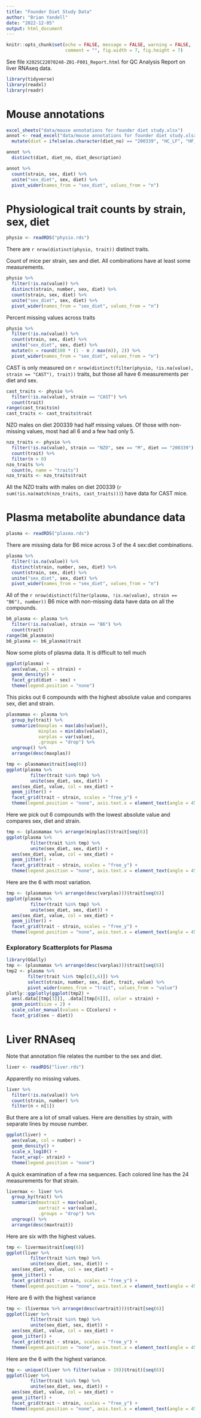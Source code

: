 ```yaml
---
title: "Founder Diet Study Data"
author: "Brian Yandell"
date: "2022-12-05"
output: html_document
---
```


```r
knitr::opts_chunk$set(echo = FALSE, message = FALSE, warning = FALSE,
                      comment = "", fig.width = 7, fig.height = 7)
```
 
See file `X202SC22070248-Z01-F001_Report.html` for QC Analysis Report on liver RNAseq data.

```r
library(tidyverse)
library(readxl)
library(readr)
```

# Mouse annotations

```r
excel_sheets("data/mouse annotations for founder diet study.xlsx")
annot <- read_excel("data/mouse annotations for founder diet study.xlsx") %>%
  mutate(diet = ifelse(as.character(diet_no) == "200339", "HC_LF", "HF_LC"))
```

```r
annot %>%
  distinct(diet, diet_no, diet_description)
```

```r
annot %>%
  count(strain, sex, diet) %>%
  unite("sex_diet", sex, diet) %>%
  pivot_wider(names_from = "sex_diet", values_from = "n")
```

# Physiological trait counts by strain, sex, diet

```r
physio <- readRDS("physio.rds")
```

There are `r nrow(distinct(physio, trait))` distinct traits.

Count of mice per strain, sex and diet. All combinations have at least some measurements.

```r
physio %>%
  filter(!is.na(value)) %>%
  distinct(strain, number, sex, diet) %>%
  count(strain, sex, diet) %>%
  unite("sex_diet", sex, diet) %>%
  pivot_wider(names_from = "sex_diet", values_from = "n")
```

Percent missing values across traits

```r
physio %>%
  filter(!is.na(value)) %>%
  count(strain, sex, diet) %>%
  unite("sex_diet", sex, diet) %>%
  mutate(n = round(100 * (1 - n / max(n)), 2)) %>%
  pivot_wider(names_from = "sex_diet", values_from = "n")
```


CAST is only measured on `r nrow(distinct(filter(physio, !is.na(value), strain == "CAST"), trait))` traits,
but those all have 6 measurements per diet and sex.

```r
cast_traits <- physio %>%
  filter(!is.na(value), strain == "CAST") %>%
  count(trait)
range(cast_traits$n)
cast_traits <- cast_traits$trait
```

NZO males on diet 200339 had half missing values. Of those with non-missing values, most had all 6 and a few had only 5.

```r
nzo_traits <- physio %>%
  filter(!is.na(value), strain == "NZO", sex == "M", diet == "200339") %>%
  count(trait) %>%
  filter(n > 0)
nzo_traits %>%
  count(n, name = "traits")
nzo_traits <- nzo_traits$trait
```

All the NZO traits with males on diet 200339 (`r sum(!is.na(match(nzo_traits, cast_traits)))`) have data for CAST mice.

# Plasma metabolite abundance data

```r
plasma <- readRDS("plasma.rds")
```

There are missing data for B6 mice across 3 of the 4 sex:diet combinations.

```r
plasma %>%
  filter(!is.na(value)) %>%
  distinct(strain, number, sex, diet) %>%
  count(strain, sex, diet) %>%
  unite("sex_diet", sex, diet) %>%
  pivot_wider(names_from = "sex_diet", values_from = "n")
```
All of the `r nrow(distinct(filter(plasma, !is.na(value), strain == "B6"), number))` B6 mice with non-missing data have data on all the compounds.

```r
b6_plasma <- plasma %>%
  filter(!is.na(value), strain == "B6") %>%
  count(trait)
range(b6_plasma$n)
b6_plasma <- b6_plasma$trait
```

Now some plots of plasma data. It is difficult to tell much

```r
ggplot(plasma) +
  aes(value, col = strain) +
  geom_density() +
  facet_grid(diet ~ sex) +
  theme(legend.position = "none")
```

This picks out 6 compounds with the highest absolute value and compares sex, diet and strain.

```r
plasmamax <- plasma %>%
  group_by(trait) %>%
  summarize(maxplas = max(abs(value)),
            minplas = min(abs(value)),
            varplas = var(value),
            .groups = "drop") %>%
  ungroup() %>%
  arrange(desc(maxplas))
```

```r
tmp <- plasmamax$trait[seq(6)]
ggplot(plasma %>%
         filter(trait %in% tmp) %>%
         unite(sex_diet, sex, diet)) +
  aes(sex_diet, value, col = sex_diet) +
  geom_jitter() +
  facet_grid(trait ~ strain, scales = "free_y") +
  theme(legend.position = "none", axis.text.x = element_text(angle = 45, vjust = 1, hjust=1))
```

Here we pick out 6 compounds with the lowest absolute value and compares sex, diet and strain.

```r
tmp <- (plasmamax %>% arrange(minplas))$trait[seq(6)]
ggplot(plasma %>%
         filter(trait %in% tmp) %>%
         unite(sex_diet, sex, diet)) +
  aes(sex_diet, value, col = sex_diet) +
  geom_jitter() +
  facet_grid(trait ~ strain, scales = "free_y") +
  theme(legend.position = "none", axis.text.x = element_text(angle = 45, vjust = 1, hjust=1))
```

Here are the 6 with most variation.

```r
tmp <- (plasmamax %>% arrange(desc(varplas)))$trait[seq(6)]
ggplot(plasma %>%
         filter(trait %in% tmp) %>%
         unite(sex_diet, sex, diet)) +
  aes(sex_diet, value, col = sex_diet) +
  geom_jitter() +
  facet_grid(trait ~ strain, scales = "free_y") +
  theme(legend.position = "none", axis.text.x = element_text(angle = 45, vjust = 1, hjust=1))
```

### Exploratory Scatterplots for Plasma

```r
library(GGally)
tmp <- (plasmamax %>% arrange(desc(varplas)))$trait[seq(6)]
tmp2 <- plasma %>%
        filter(trait %in% tmp[c(3,6)]) %>%
        select(strain, number, sex, diet, trait, value) %>%
        pivot_wider(names_from = "trait", values_from = "value")
plotly::ggplotly(ggplot(tmp2) +
  aes(.data[[tmp[3]]], .data[[tmp[6]]], color = strain) +
  geom_point(size = 2) +
  scale_color_manual(values = CCcolors) +
  facet_grid(sex ~ diet))
```

# Liver RNAseq

Note that annotation file relates the number to the sex and diet.

```r
liver <- readRDS("liver.rds")
```

Apparently no missing values.

```r
liver %>%
  filter(!is.na(value)) %>%
  count(strain, number) %>%
  filter(n < n[1])
```

But there are a lot of small values. Here are densities by strain, with separate lines
by mouse number.

```r
ggplot(liver) +
  aes(value, col = number) +
  geom_density() +
  scale_x_log10() +
  facet_wrap(~ strain) +
  theme(legend.position = "none")
```

A quick examination of a few rna sequences. Each colored line has the 24 measurements
for that strain.

```r
livermax <- liver %>%
  group_by(trait) %>%
  summarize(maxtrait = max(value),
            vartrait = var(value),
            .groups = "drop") %>%
  ungroup() %>%
  arrange(desc(maxtrait))
```

Here are six with the highest values.

```r
tmp <- livermax$trait[seq(6)]
ggplot(liver %>%
         filter(trait %in% tmp) %>%
         unite(sex_diet, sex, diet)) +
  aes(sex_diet, value, col = sex_diet) +
  geom_jitter() +
  facet_grid(trait ~ strain, scales = "free_y") +
  theme(legend.position = "none", axis.text.x = element_text(angle = 45, vjust = 1, hjust=1))
```

Here are 6 with the highest variance

```r
tmp <- (livermax %>% arrange(desc(vartrait)))$trait[seq(6)]
ggplot(liver %>%
         filter(trait %in% tmp) %>%
         unite(sex_diet, sex, diet)) +
  aes(sex_diet, value, col = sex_diet) +
  geom_jitter() +
  facet_grid(trait ~ strain, scales = "free_y") +
  theme(legend.position = "none", axis.text.x = element_text(angle = 45, vjust = 1, hjust=1))
```

Here are the 6 with the highest variance.

```r
tmp <- unique((liver %>% filter(value > 19))$trait)[seq(6)]
ggplot(liver %>%
         filter(trait %in% tmp) %>%
         unite(sex_diet, sex, diet)) +
  aes(sex_diet, value, col = sex_diet) +
  geom_jitter() +
  facet_grid(trait ~ strain, scales = "free_y") +
  theme(legend.position = "none", axis.text.x = element_text(angle = 45, vjust = 1, hjust=1))
```
